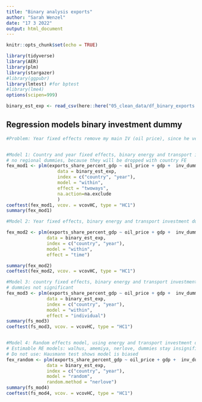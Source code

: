 ```yaml
---
title: "Binary analysis exports"
author: "Sarah Wenzel"
date: "17 3 2022"
output: html_document
---
```


```r
knitr::opts_chunk$set(echo = TRUE)
```



```r
library(tidyverse)
library(AER)
library(plm)
library(stargazer)
#library(ggpubr)
library(lmtest) #for bptest
#library(lme4)
options(scipen=999)
```


```r
binary_est_exp <- read_csv(here::here("05_clean_data/df_binary_exports.csv"), show_col_types = FALSE)

```




## Regression models binary investment dummy

```r
#Problem: Year fixed effects remove my main IV (oil price), since he very obviously is static across all countries


#Model 1: Country and year fixed effects, binary energy and transport investment dummy 
# no regional dummies, because they will be dropped with country FE
fex_mod1 <- plm(exports_share_percent_gdp ~ oil_price + gdp +  inv_dummy +  bri_dummy + connectivity_index +  resource_rents +  trade_share_gdp +  country + year,
                   data = binary_est_exp,
                   index = c("country", "year"), 
                   model = "within",
                   effect = "twoways",
                   na.action=na.exclude
                   )
coeftest(fex_mod1, vcov. = vcovHC, type = "HC1") 
summary(fex_mod1)

#Model 2: Year fixed effects, binary energy and transport investment dummy (add regions here)

fex_mod2 <- plm(exports_share_percent_gdp ~ oil_price + gdp +  inv_dummy +  bri_dummy + connectivity_index +  resource_rents +  trade_share_gdp +  year,
               data = binary_est_exp,
               index = c("country", "year"), 
               model = "within",
               effect = "time")

summary(fex_mod2)
coeftest(fex_mod2, vcov. = vcovHC, type = "HC1") 

#Model 3: country fixed effects, binary energy and transport investment dummy 
# dummies not significant
fex_mod3 <- plm(exports_share_percent_gdp ~ oil_price + gdp +  inv_dummy +  bri_dummy + connectivity_index +  resource_rents +  trade_share_gdp + country,
               data = binary_est_exp,
               index = c("country", "year"), 
               model = "within",
               effect = "individual")
summary(fs_mod3)
coeftest(fs_mod3, vcov. = vcovHC, type = "HC1") 


#Model 4: Random effects model, using energy and transport investment dummy
# Estimable RE models: walhus, amemiya, nerlove, dummies stay insignificant though
# Do not use: Hausmann test shows model is biased
fex_random <- plm(exports_share_percent_gdp ~ oil_price + gdp +  inv_dummy +  bri_dummy + connectivity_index +  resource_rents +  trade_share_gdp,
               data = binary_est_exp,
               index = c("country", "year"), 
               model = "random",
               random.method = "nerlove")
summary(fs_mod4)
coeftest(fs_mod4, vcov. = vcovHC, type = "HC1") 


```